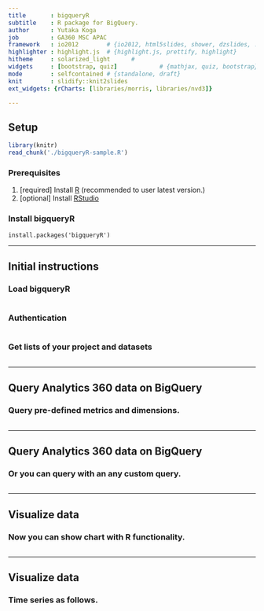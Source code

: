 ```yaml
---
title       : bigqueryR
subtitle    : R package for BigQuery.
author      : Yutaka Koga
job         : GA360 MSC APAC
framework   : io2012        # {io2012, html5slides, shower, dzslides, ...}
highlighter : highlight.js  # {highlight.js, prettify, highlight}
hitheme     : solarized_light      # 
widgets     : [bootstrap, quiz]            # {mathjax, quiz, bootstrap}
mode        : selfcontained # {standalone, draft}
knit        : slidify::knit2slides
ext_widgets: {rCharts: [libraries/morris, libraries/nvd3]}

--- 
```


## Setup  
```r
library(knitr)
read_chunk('./bigqueryR-sample.R')
```
### Prerequisites  
1. [required] Install [R](https://www.r-project.org/) (recommended to user latest version.)  
2. [optional] Install [RStudio](https://www.rstudio.com/)  
  
### Install bigqueryR  
```
install.packages('bigqueryR')
```

---

## Initial instructions  
### Load bigqueryR 
```r
```

### Authentication  
```r
```

### Get lists of your project and datasets  
```r
```

--- 

## Query Analytics 360 data on BigQuery  
### Query pre-defined metrics and dimensions.  
```r
```

---

## Query Analytics 360 data on BigQuery  
### Or you can query with an any custom query.  
```r
```

---

## Visualize data  
### Now you can show chart with R functionality.  
```r
```

---

## Visualize data  
### Time series as follows.  
```r
```
